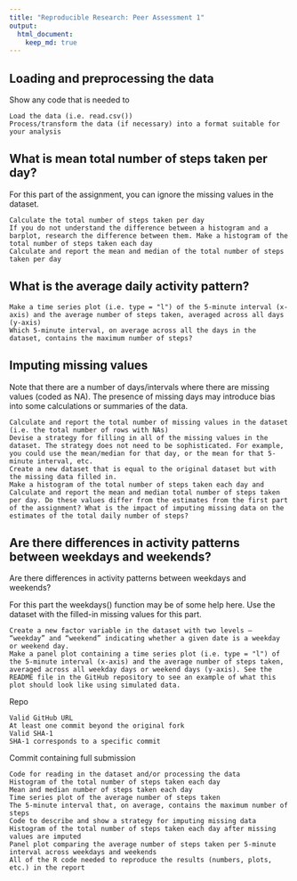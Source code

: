```yaml
---
title: "Reproducible Research: Peer Assessment 1"
output: 
  html_document:
    keep_md: true
---
```




## Loading and preprocessing the data

Show any code that is needed to

    Load the data (i.e. read.csv())
    Process/transform the data (if necessary) into a format suitable for your analysis


## What is mean total number of steps taken per day?

For this part of the assignment, you can ignore the missing values in the dataset.

    Calculate the total number of steps taken per day
    If you do not understand the difference between a histogram and a barplot, research the difference between them. Make a histogram of the total number of steps taken each day
    Calculate and report the mean and median of the total number of steps taken per day



## What is the average daily activity pattern?

    Make a time series plot (i.e. type = "l") of the 5-minute interval (x-axis) and the average number of steps taken, averaged across all days (y-axis)
    Which 5-minute interval, on average across all the days in the dataset, contains the maximum number of steps?


## Imputing missing values

Note that there are a number of days/intervals where there are missing values (coded as NA). The presence of missing days may introduce bias into some calculations or summaries of the data.

    Calculate and report the total number of missing values in the dataset (i.e. the total number of rows with NAs)
    Devise a strategy for filling in all of the missing values in the dataset. The strategy does not need to be sophisticated. For example, you could use the mean/median for that day, or the mean for that 5-minute interval, etc.
    Create a new dataset that is equal to the original dataset but with the missing data filled in.
    Make a histogram of the total number of steps taken each day and Calculate and report the mean and median total number of steps taken per day. Do these values differ from the estimates from the first part of the assignment? What is the impact of imputing missing data on the estimates of the total daily number of steps?


## Are there differences in activity patterns between weekdays and weekends?

Are there differences in activity patterns between weekdays and weekends?

For this part the weekdays() function may be of some help here. Use the dataset with the filled-in missing values for this part.

    Create a new factor variable in the dataset with two levels – “weekday” and “weekend” indicating whether a given date is a weekday or weekend day.
    Make a panel plot containing a time series plot (i.e. type = "l") of the 5-minute interval (x-axis) and the average number of steps taken, averaged across all weekday days or weekend days (y-axis). See the README file in the GitHub repository to see an example of what this plot should look like using simulated data.





Repo

    Valid GitHub URL
    At least one commit beyond the original fork
    Valid SHA-1
    SHA-1 corresponds to a specific commit

Commit containing full submission

    Code for reading in the dataset and/or processing the data
    Histogram of the total number of steps taken each day
    Mean and median number of steps taken each day
    Time series plot of the average number of steps taken
    The 5-minute interval that, on average, contains the maximum number of steps
    Code to describe and show a strategy for imputing missing data
    Histogram of the total number of steps taken each day after missing values are imputed
    Panel plot comparing the average number of steps taken per 5-minute interval across weekdays and weekends
    All of the R code needed to reproduce the results (numbers, plots, etc.) in the report